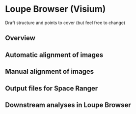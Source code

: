 # Loupe Browser (Visium)

Draft structure and points to cover (but feel free to change)


## Overview


## Automatic alignment of images


## Manual alignment of images


## Output files for Space Ranger


## Downstream analyses in Loupe Browser


